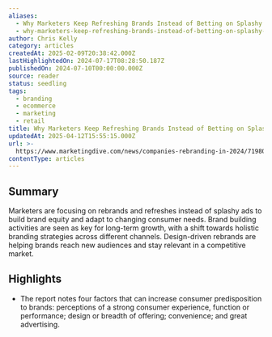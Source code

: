 ```yaml
---
aliases:
  - Why Marketers Keep Refreshing Brands Instead of Betting on Splashy Ads
  - why-marketers-keep-refreshing-brands-instead-of-betting-on-splashy-ads
author: Chris Kelly
category: articles
createdAt: 2025-02-09T20:38:42.000Z
lastHighlightedOn: 2024-07-17T08:28:50.187Z
publishedOn: 2024-07-10T00:00:00.000Z
source: reader
status: seedling
tags:
  - branding
  - ecommerce
  - marketing
  - retail
title: Why Marketers Keep Refreshing Brands Instead of Betting on Splashy Ads
updatedAt: 2025-04-12T15:55:15.000Z
url: >-
  https://www.marketingdive.com/news/companies-rebranding-in-2024/719804/?utm_source=Sailthru&utm_medium=email&utm_campaign=Newsletter%20Weekly%20Roundup:%20Marketing%20Dive:%20Daily%20Dive%2007-13-2024&utm_term=Marketing%20Dive%20Weekender
contentType: articles
---
```

## Summary

Marketers are focusing on rebrands and refreshes instead of splashy ads to build brand equity and adapt to changing consumer needs. Brand building activities are seen as key for long-term growth, with a shift towards holistic branding strategies across different channels. Design-driven rebrands are helping brands reach new audiences and stay relevant in a competitive market.

## Highlights

- The report notes four factors that can increase consumer predisposition to brands: perceptions of a strong consumer experience, function or performance; design or breadth of offering; convenience; and great advertising.
